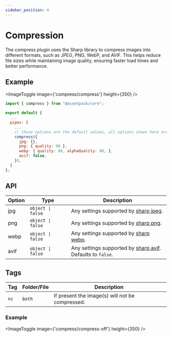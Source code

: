 ```yaml
---
sidebar_position: 4
---
```


# Compression

The compress plugin uses the Sharp library to compress images into different formats, such as JPEG, PNG, WebP, and AVIF. This helps reduce file sizes while maintaining image quality, ensuring faster load times and better performance.

## Example

<ImageToggle image={'compress/compress'} height={350} />

```js
import { compress } from "@assetpack/core";

export default {
  ...
  pipes: [
    ...
    // these options are the default values, all options shown here are optional
    compress({
      jpg: {},
      png: { quality: 90 },
      webp: { quality: 80, alphaQuality: 80, },
      avif: false,
    }),
  ]
};
```

## API

| Option | Type              | Description                                                                                                          |
| ------ | ----------------- | -------------------------------------------------------------------------------------------------------------------- |
| jpg    | `object \| false` | Any settings supported by [sharp jpeg](https://sharp.pixelplumbing.com/api-output#jpeg).                             |
| png    | `object \| false` | Any settings supported by [sharp png](https://sharp.pixelplumbing.com/api-output#png).                               |
| webp   | `object \| false` | Any settings supported by [sharp webp](https://sharp.pixelplumbing.com/api-output#webp).                             |
| avif   | `object \| false` | Any settings supported by [sharp avif](https://sharp.pixelplumbing.com/api-output#avif). <br /> Defaults to `false`. |

## Tags

| Tag  | Folder/File | Description                                     |
| ---- | ----------- | ----------------------------------------------- |
| `nc` | `both`      | If present the image(s) will not be compressed. |

### Example
<ImageToggle image={'compress/compress-off'} height={350} />

